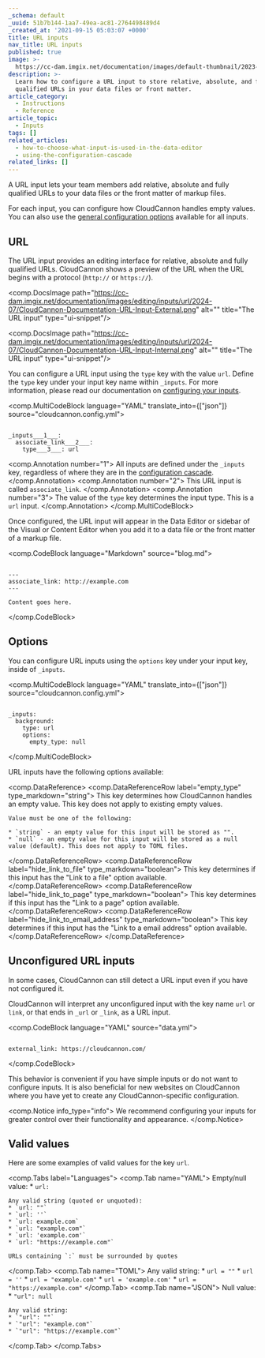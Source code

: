 ```yaml
---
_schema: default
_uuid: 51b7b144-1aa7-49ea-ac81-2764498489d4
_created_at: '2021-09-15 05:03:07 +0000'
title: URL inputs
nav_title: URL inputs
published: true
image: >-
  https://cc-dam.imgix.net/documentation/images/default-thumbnail/2023-Q4/CloudCannon-Documentation-Thumbnail.png
description: >-
  Learn how to configure a URL input to store relative, absolute, and fully
  qualified URLs in your data files or front matter.
article_category:
  - Instructions
  - Reference
article_topic:
  - Inputs
tags: []
related_articles:
  - how-to-choose-what-input-is-used-in-the-data-editor
  - using-the-configuration-cascade
related_links: []
---
```

A URL input lets your team members add relative, absolute and fully qualified URLs to your data files or the front matter of markup files.

For each input, you can configure how CloudCannon handles empty values. You can also use the [general configuration options](/documentation/articles/configure-your-inputs/#general-configuration-options) available for all inputs.

## URL

The URL input provides an editing interface for relative, absolute and fully qualified URLs. CloudCannon shows a preview of the URL  when the URL begins with a protocol (`http://` or `https://`).

<comp.DocsImage path="https://cc-dam.imgix.net/documentation/images/editing/inputs/url/2024-07/CloudCannon-Documentation-URL-Input-External.png" alt="" title="The URL input" type="ui-snippet"/>

<comp.DocsImage path="https://cc-dam.imgix.net/documentation/images/editing/inputs/url/2024-07/CloudCannon-Documentation-URL-Input-Internal.png" alt="" title="The URL input" type="ui-snippet"/>

You can configure a URL input using the `type` key with the value `url`. Define the `type` key under your input key name within `_inputs`. For more information, please read our documentation on [configuring your inputs](/documentation/articles/configure-your-inputs/).

<comp.MultiCodeBlock language="YAML" translate_into={["json"]} source="cloudcannon.config.yml">
```

_inputs___1___:
  associate_link___2___:
    type___3___: url

```
<comp.Annotation number="1">
  All inputs are defined under the `_inputs` key, regardless of where they are in the [configuration cascade](/documentation/articles/using-the-configuration-cascade/).
</comp.Annotation>
<comp.Annotation number="2">
  This URL input is called `associate_link`.
</comp.Annotation>
<comp.Annotation number="3">
  The value of the `type` key determines the input type. This is a `url` input.
</comp.Annotation>
</comp.MultiCodeBlock>

Once configured, the URL input will appear in the Data Editor or sidebar of the Visual or Content Editor when you add it to a data file or the front matter of a markup file.

<comp.CodeBlock language="Markdown" source="blog.md">
```

---
associate_link: http://example.com
---

Content goes here.

```
</comp.CodeBlock>

## Options

You can configure URL inputs using the `options` key under your input key, inside of `_inputs`.

<comp.MultiCodeBlock language="YAML" translate_into={["json"]} source="cloudcannon.config.yml">
```

_inputs:
  background:
    type: url
    options:
      empty_type: null

```
</comp.MultiCodeBlock>

URL inputs have the following options available:

<comp.DataReference>
  <comp.DataReferenceRow label="empty_type" type_markdown="string">
    This key determines how CloudCannon handles an empty value. This key does not apply to existing empty values.

    Value must be one of the following:

    * `string` - an empty value for this input will be stored as "".
    * `null` - an empty value for this input will be stored as a null value (default). This does not apply to TOML files.
  </comp.DataReferenceRow>
  <comp.DataReferenceRow label="hide_link_to_file" type_markdown="boolean">
    This key determines if this input has the "Link to a file" option available.
  </comp.DataReferenceRow>
  <comp.DataReferenceRow label="hide_link_to_page" type_markdown="boolean">
    This key determines if this input has the "Link to a page" option available.
  </comp.DataReferenceRow>
  <comp.DataReferenceRow label="hide_link_to_email_address" type_markdown="boolean">
    This key determines if this input has the "Link to a email address" option available.
  </comp.DataReferenceRow>
</comp.DataReference>

## Unconfigured URL inputs

In some cases, CloudCannon can still detect a URL input even if you have not configured it.

CloudCannon will interpret any unconfigured input with the key name `url` or `link`, or that ends in `_url` or `_link`, as a URL input.

<comp.CodeBlock language="YAML" source="data.yml">
``````````

external_link: https://cloudcannon.com/

``````````
</comp.CodeBlock>

This behavior is convenient if you have simple inputs or do not want to configure inputs. It is also beneficial for new websites on CloudCannon where you have yet to create any CloudCannon-specific configuration.

<comp.Notice info_type="info">
  We recommend configuring your inputs for greater control over their functionality and appearance.
</comp.Notice>

## Valid values

Here are some examples of valid values for the key `url`.

<comp.Tabs label="Languages">
  <comp.Tab name="YAML">
    Empty/null value:
    * `url: `

    Any valid string (quoted or unquoted):
    * `url: ""`
    * `url: ''`
    * `url: example.com`
    * `url: "example.com"`
    * `url: 'example.com'`
    * `url: "https://example.com"`

    URLs containing `:` must be surrounded by quotes
  </comp.Tab>
  <comp.Tab name="TOML">
    Any valid string:
    * `url = ""`
    * `url = ''`
    * `url = "example.com"`
    * `url = 'example.com'`
    * `url = "https://example.com"`
  </comp.Tab>
  <comp.Tab name="JSON">
    Null value:
    * `"url": null`

    Any valid string:
    * `"url": ""`
    * `"url": "example.com"`
    * `"url": "https://example.com"`
  </comp.Tab>
</comp.Tabs>